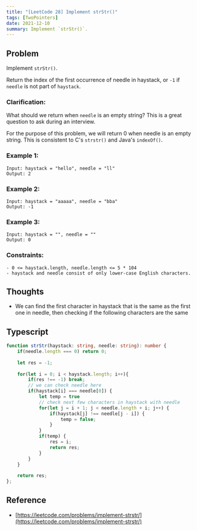 ```yaml
---
title: "[LeetCode 28] Implement strStr()"
tags: [TwoPointers]
date: 2021-12-10
summary: Implement `strStr()`.
---
```


## Problem

Implement `strStr()`.

Return the index of the first occurrence of needle in haystack, or `-1` if `needle` is not part of `haystack`.

### Clarification:

What should we return when `needle` is an empty string? This is a great question to ask during an interview.

For the purpose of this problem, we will return 0 when needle is an empty
string. This is consistent to C's `strstr()` and Java's `indexOf()`.
 
### Example 1:

```
Input: haystack = "hello", needle = "ll"
Output: 2
```

### Example 2:

```
Input: haystack = "aaaaa", needle = "bba"
Output: -1
```

### Example 3:

```
Input: haystack = "", needle = ""
Output: 0
```

### Constraints:

```
- 0 <= haystack.length, needle.length <= 5 * 104
- haystack and needle consist of only lower-case English characters.
```

## Thoughts

- We can find the first character in haystack that is the same as the first one
  in needle, then checking if the following characters are the same

## Typescript

```typescript
function strStr(haystack: string, needle: string): number {
    if(needle.length === 0) return 0;
    
    let res = -1;
    
    for(let i = 0; i < haystack.length; i++){
        if(res !== -1) break;
        // we can check needle here
        if(haystack[i] === needle[0]) {
            let temp = true
            // check next few characters in haystack with needle
            for(let j = i + 1; j < needle.length + i; j++) {
                if(haystack[j] !== needle[j - i]) {
                    temp = false;
                }
            }
            if(temp) {
                res = i;
                return res;
            }
        }
    }
    
    return res;
};
```

## Reference

- [https://leetcode.com/problems/implement-strstr/](https://leetcode.com/problems/implement-strstr/)